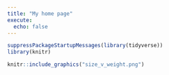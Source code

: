 ```yaml
---
title: "My home page"
execute: 
  echo: false
---
```


```r
suppressPackageStartupMessages(library(tidyverse))
library(knitr)
```

```r
knitr::include_graphics("size_v_weight.png")
```
